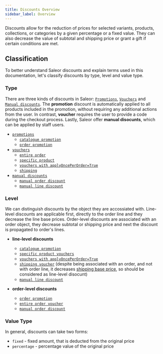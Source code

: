 ```yaml
---
title: Discounts Overview
sidebar_label: Overview
---
```


Discounts allow for the reduction of prices for selected variants, products, collections,
or categories by a given percentage or a fixed value. They can also decrease the value 
of subtotal and shipping price or grant a gift if certain conditions are met. 

## Classification

To better understand Saleor discounts and explain terms used in this documentation, let's classify discounts
by type, level and value type.

### Type
There are three kinds of discounts in Saleor: [`Promotions`](developer/discounts/promotions.mdx), 
[`Vouchers`](developer/discounts/vouchers.mdx) and [`Manual discounts`](developer/discounts/manual-discounts.mdx).
The **promotion** discount is automatically applied to all products included in the promotion,
without requiring any additional actions from the user.
In contrast, **voucher** requires the user to provide a code during the checkout process.
Lastly, Saleor offer **manual disocunts**, which can be applied by staff users.

* [`promotions`](developer/discounts/promotions.mdx)
    * [`catalogue promotion`](developer/discounts/promotions.mdx#catalogue-promotions)
    * [`order promotion`](developer/discounts/promotions.mdx#order-promotions)
* [`vouchers`](developer/discounts/vouchers.mdx)
    * [`entire order`](developer/discounts/vouchers.mdx#applying-the-entire-order-voucher)
    * [`specific product`](developer/discounts/vouchers.mdx#applying-the-specific-product-voucher)
    * [`vouchers with applyOncePerOrder=True`](developer/discounts/vouchers.mdx#applying-the-once-per-order-entire-order-voucher)
    * [`shipping`](developer/discounts/vouchers.mdx#applying-the-shipping-voucher)
* [`manual discounts`](developer/discounts/manual-discounts.mdx)
    * [`manual order discount`](developer/discounts/manual-discounts.mdx#manual-order-discount)
    * [`manual line discount`](developer/discounts/manual-discounts.mdx#manual-line-discount)

### Level
We can distinguish discounts by the object they are accossiated with. 
Line-level discounts are applicable first, directly to the order line and they decrease the line base prices.
Order-level discounts are associated with an order object, they decrease subtotal or shipping price 
and next the discount is propagated to order's lines. 

* **line-level discounts**
    * [`catalogue promotion`](developer/discounts/promotions.mdx#catalogue-promotions)
    * [`specific product vouchers`](developer/discounts/vouchers.mdx#applying-the-specific-product-voucher)
    * [`vouchers with applyOncePerOrder=True`](developer/discounts/vouchers.mdx#applying-the-once-per-order-entire-order-voucher) 
    * [`shipping voucher`](developer/discounts/vouchers.mdx#applying-the-shipping-voucher) (despite being associated with an order, and not with order line, it decreases [shipping base price](developer/price-calculation.mdx#discount-application), so should be considered as line-level disocunt)
    * [`manual line discount`](developer/discounts/manual-discounts.mdx#manual-line-discount)

* **order-level discounts**
    * [`order promotion`](developer/discounts/promotions.mdx#order-promotions)
    * [`entire order voucher`](developer/discounts/vouchers.mdx#applying-the-entire-order-voucher)
    * [`manual order discount`](developer/discounts/manual-discounts.mdx#manual-order-discount)
    

### Value Type
In general, discounts can take two forms:
* `fixed` - fixed amount, that is deducted from the original price
* `percentage` - percentage value of the original price
